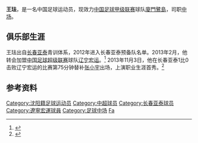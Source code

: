 {{Infobox football biography
| name=  王珐
| birth_date  = {{birth date and age|1993|1|17}}
| birth_place = [[中国|中国]][[辽宁省|辽宁省]][[沈阳市|沈阳市]]
| height = {{height|m=1.75}}
| position = [[中场|中场]]
| currentclub = [[廈門鷺島足球俱樂部|廈門鷺島]]
| clubnumber = 10
| youthyears1= 
| youthclubs1= [[长春亚泰足球俱乐部|长春亚泰]]
| years1= 2013–2019<br>2020<br>2021–
| clubs1= [[辽宁宏运足球俱乐部|辽宁宏运]]<br>[[山西龙晋|山西龙晋]]<br>[[廈門鷺島足球俱樂部|廈門鷺島]]
| caps1 = 2 | goals1 = 0
| nationalyears1= 
| nationalteam1= 
| nationalcaps1= 
| nationalgoals1 = 
| pcupdate = 2015年1月1日
| ntupdate = 
}}
'''王珐'''{{BD|1993年|1月17日|||Wang, Fa}}，是一名中国足球运动员，现效力[[中国足球甲级联赛|中国足球甲级联赛]]球队[[廈門鷺島足球俱樂部|廈門鷺島]]，司职[[中场|中场]]。

==俱乐部生涯==
王珐出自[[长春亚泰足球俱乐部|长春亚泰]]青训体系，2012年进入长春亚泰预备队名单。2013年2月，他转会加盟[[中国足球超级联赛|中国足球超级联赛]]球队[[辽宁宏运足球俱乐部|辽宁宏运]]。<ref>{{Cite web |url=http://sports.sohu.com/20130306/n367999621.shtml |title=辽宁宏运2013中超名单 |accessdate=2015-03-12 |archive-date=2015-03-26 |archive-url=https://web.archive.org/web/20150326013822/http://sports.sohu.com/20130306/n367999621.shtml |dead-url=no }}</ref> 2013年11月3日，他在长春亚泰1比0击败辽宁宏运的比赛第75分钟替补[[张小宇|张小宇]]出场，上演职业生涯首秀。<ref>{{Cite web |url=http://sports.sohu.com/20131103/n389464467.shtml |title=刘卫东金头破门 亚泰1-0胜宏运惊险保级 |accessdate=2015-03-12 |archive-date=2015-03-16 |archive-url=https://web.archive.org/web/20150316073535/http://sports.sohu.com/20131103/n389464467.shtml |dead-url=no }}</ref>

==参考资料==
{{reflist}}

{{2013年中超分类名单辽宁}}
{{2014年中超分类名单辽宁}}
{{2015年中超分类名单辽宁}}
{{2016年中超分类名单辽宁}}
{{2017年中超分类名单辽宁}}
{{2018年中甲分类名单辽宁}}

{{DEFAULTSORT:Wang, Fa}}
[[Category:沈阳籍足球运动员|Category:沈阳籍足球运动员]]
[[Category:中超球员|Category:中超球员]]
[[Category:长春亚泰球员|Category:长春亚泰球员]]
[[Category:遼寧宏運球員|Category:遼寧宏運球員]]
[[Category:足球中场|Category:足球中场]]
[[Category:王姓|Fa]]